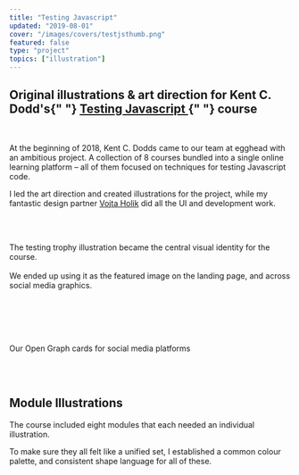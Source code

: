 ```yaml
---
title: "Testing Javascript"
updated: "2019-08-01"
cover: "/images/covers/testjsthumb.png"
featured: false
type: "project"
topics: ["illustration"]
---
```


<h2>
    Original illustrations & art direction for Kent C. Dodd's{" "}
    <a noTip href="https://testingjavascript.com/">
        Testing Javascript
    </a>{" "}
    course
</h2>

<br />

<ImageGrid>

<BasicImage
    width="400px"
    src="https://res.cloudinary.com/dg3gyk0gu/image/upload/c_scale,w_350/v1589126580/maggieappleton.com/testing-js/TestingTrophy_Main.png"
/>

<p style={{width: '30%'}}>At the beginning of 2018, Kent C. Dodds came to our team at egghead with an ambitious project. A collection of 8 courses bundled into a single online learning platform – all of them focused on techniques for testing Javascript code.

I led the art direction and created illustrations for the project, while my fantastic design partner <a href="https://vojta.io/">Vojta Holik</a> did all the UI and development work.</p>

</ImageGrid>

<br />
<br />

<FullWidth2Col height="900px" bgcolour="#2F2E37">

<BasicImage src="https://res.cloudinary.com/dg3gyk0gu/image/upload/c_scale,w_990/v1589126594/maggieappleton.com/testing-js/TestingJSLanding.png" />

<p>
    The testing trophy illustration became the central visual identity for the
    course.
    <br />
    <br />
    We ended up using it as the featured image on the landing page, and across social
    media graphics.
</p>

</FullWidth2Col>

<br />
<br />

<Center>

<BasicImage src="https://res.cloudinary.com/dg3gyk0gu/image/upload/c_scale,w_470/v1589126579/maggieappleton.com/testing-js/CodeBits_1_2x.png" />

</Center>

<br />
<br />

<FullWidth2Col height="400px" bgcolour="#2F2E37">

<BasicImage src="https://res.cloudinary.com/dg3gyk0gu/image/upload/c_scale,w_920/v1589126581/maggieappleton.com/testing-js/TestJS_Twitter.png" />

<p>Our Open Graph cards for social media platforms</p>

</FullWidth2Col>

<br />
<br />

## Module Illustrations

The course included eight modules that each needed an individual illustration.

<BasicImage src="https://res.cloudinary.com/dg3gyk0gu/image/upload/v1589126582/maggieappleton.com/testing-js/Courses_Mockup.png" />

To make sure they all felt like a unified set, I established a common colour palette, and consistent shape language for all of these.

<br />

<ThreeImageGrid>

<BasicImage
    width="280px"
    src="https://res.cloudinary.com/dg3gyk0gu/image/upload/c_scale,w_400/v1589126559/maggieappleton.com/testing-js/txmodule6.png"
/>

<BasicImage
    width="280px"
    src="https://res.cloudinary.com/dg3gyk0gu/image/upload/c_scale,w_400/v1589126559/maggieappleton.com/testing-js/txmodule3.png"
/>

<BasicImage
    width="280px"
    src="https://res.cloudinary.com/dg3gyk0gu/image/upload/c_scale,w_400/v1589126559/maggieappleton.com/testing-js/txmodule2.png"
/>

<BasicImage
    width="280px"
    src="https://res.cloudinary.com/dg3gyk0gu/image/upload/c_scale,w_400/v1589126560/maggieappleton.com/testing-js/txmodule5.png"
/>

<BasicImage
    width="280px"
    src="https://res.cloudinary.com/dg3gyk0gu/image/upload/c_scale,w_400/v1589126561/maggieappleton.com/testing-js/txmodule8.png"
/>

<BasicImage
    width="280px"
    src="https://res.cloudinary.com/dg3gyk0gu/image/upload/c_scale,w_400/v1589126559/maggieappleton.com/testing-js/txmodule1.png"
/>

</ThreeImageGrid>
